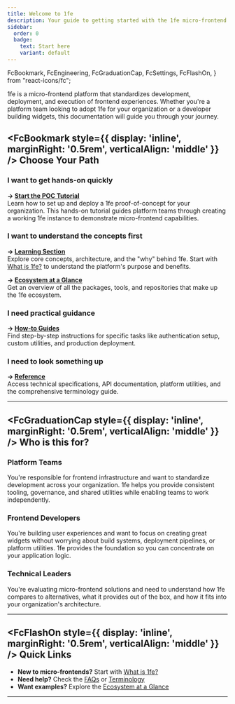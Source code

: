 ```yaml
---
title: Welcome to 1fe
description: Your guide to getting started with the 1fe micro-frontend platform
sidebar:
  order: 0
  badge:
    text: Start here
    variant: default
---
```


  FcBookmark,
  FcEngineering,
  FcGraduationCap,
  FcSettings,
  FcFlashOn,
} from "react-icons/fc";

1fe is a micro-frontend platform that standardizes development, deployment, and execution of frontend experiences. Whether you're a platform team looking to adopt 1fe for your organization or a developer building widgets, this documentation will guide you through your journey.

## <FcBookmark style={{ display: 'inline', marginRight: '0.5rem', verticalAlign: 'middle' }} /> Choose Your Path

### I want to get hands-on quickly

**→ [Start the POC Tutorial](/tutorials/setup-and-deploy-1fe-poc/)**  
Learn how to set up and deploy a 1fe proof-of-concept for your organization. This hands-on tutorial guides platform teams through creating a working 1fe instance to demonstrate micro-frontend capabilities.

### I want to understand the concepts first

**→ [Learning Section](/learning/)**  
Explore core concepts, architecture, and the "why" behind 1fe. Start with [What is 1fe?](/learning/what-is-1fe/) to understand the platform's purpose and benefits.

**→ [Ecosystem at a Glance](/learning/ecosystem-at-a-glance/)**  
Get an overview of all the packages, tools, and repositories that make up the 1fe ecosystem.

### I need practical guidance

**→ [How-to Guides](/how-to-guides/)**  
Find step-by-step instructions for specific tasks like authentication setup, custom utilities, and production deployment.

### I need to look something up

**→ [Reference](/reference/)**  
Access technical specifications, API documentation, platform utilities, and the comprehensive terminology guide.

---

## <FcGraduationCap style={{ display: 'inline', marginRight: '0.5rem', verticalAlign: 'middle' }} /> Who is this for?

### Platform Teams

You're responsible for frontend infrastructure and want to standardize development across your organization. 1fe helps you provide consistent tooling, governance, and shared utilities while enabling teams to work independently.

### Frontend Developers

You're building user experiences and want to focus on creating great widgets without worrying about build systems, deployment pipelines, or platform utilities. 1fe provides the foundation so you can concentrate on your application logic.

### Technical Leaders

You're evaluating micro-frontend solutions and need to understand how 1fe compares to alternatives, what it provides out of the box, and how it fits into your organization's architecture.

---

## <FcFlashOn style={{ display: 'inline', marginRight: '0.5rem', verticalAlign: 'middle' }} /> Quick Links

- **New to micro-frontends?** Start with [What is 1fe?](/learning/what-is-1fe/)
- **Need help?** Check the [FAQs](/learning/faqs/) or [Terminology](/reference/terminology/)
- **Want examples?** Explore the [Ecosystem at a Glance](/learning/ecosystem-at-a-glance/)

---
